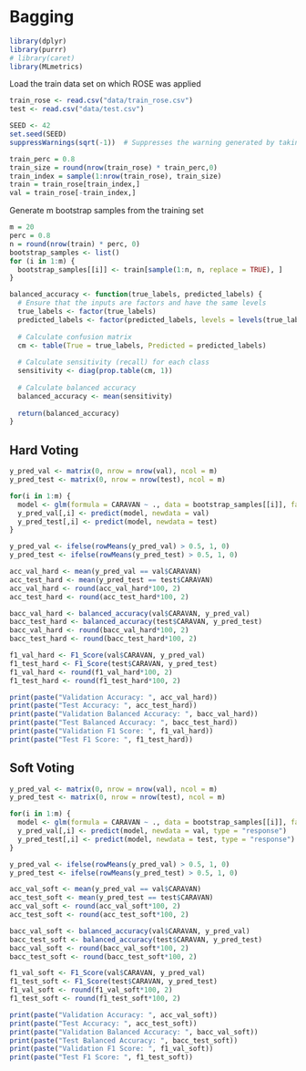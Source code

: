 # Bagging

```r
library(dplyr)
library(purrr)
# library(caret)
library(MLmetrics)
```

Load the train data set on which ROSE was applied
```r
train_rose <- read.csv("data/train_rose.csv")
test <- read.csv("data/test.csv")

SEED <- 42
set.seed(SEED)
suppressWarnings(sqrt(-1))  # Suppresses the warning generated by taking the square root of a negative number

train_perc = 0.8
train_size = round(nrow(train_rose) * train_perc,0)
train_index = sample(1:nrow(train_rose), train_size)
train = train_rose[train_index,]
val = train_rose[-train_index,]
```



Generate m bootstrap samples from the training set
```r
m = 20
perc = 0.8
n = round(nrow(train) * perc, 0)
bootstrap_samples <- list()
for (i in 1:m) {
  bootstrap_samples[[i]] <- train[sample(1:n, n, replace = TRUE), ]
}
```

```r
balanced_accuracy <- function(true_labels, predicted_labels) {
  # Ensure that the inputs are factors and have the same levels
  true_labels <- factor(true_labels)
  predicted_labels <- factor(predicted_labels, levels = levels(true_labels))
  
  # Calculate confusion matrix
  cm <- table(True = true_labels, Predicted = predicted_labels)
  
  # Calculate sensitivity (recall) for each class
  sensitivity <- diag(prop.table(cm, 1))
  
  # Calculate balanced accuracy
  balanced_accuracy <- mean(sensitivity)
  
  return(balanced_accuracy)
}
```

## Hard Voting

```r
y_pred_val <- matrix(0, nrow = nrow(val), ncol = m)
y_pred_test <- matrix(0, nrow = nrow(test), ncol = m)

for(i in 1:m) {
  model <- glm(formula = CARAVAN ~ ., data = bootstrap_samples[[i]], family = "binomial")
  y_pred_val[,i] <- predict(model, newdata = val)
  y_pred_test[,i] <- predict(model, newdata = test)
}

y_pred_val <- ifelse(rowMeans(y_pred_val) > 0.5, 1, 0)
y_pred_test <- ifelse(rowMeans(y_pred_test) > 0.5, 1, 0)
```

```r
acc_val_hard <- mean(y_pred_val == val$CARAVAN)
acc_test_hard <- mean(y_pred_test == test$CARAVAN)
acc_val_hard <- round(acc_val_hard*100, 2)
acc_test_hard <- round(acc_test_hard*100, 2)

bacc_val_hard <- balanced_accuracy(val$CARAVAN, y_pred_val)
bacc_test_hard <- balanced_accuracy(test$CARAVAN, y_pred_test)
bacc_val_hard <- round(bacc_val_hard*100, 2)
bacc_test_hard <- round(bacc_test_hard*100, 2)

f1_val_hard <- F1_Score(val$CARAVAN, y_pred_val)
f1_test_hard <- F1_Score(test$CARAVAN, y_pred_test)
f1_val_hard <- round(f1_val_hard*100, 2)
f1_test_hard <- round(f1_test_hard*100, 2)

print(paste("Validation Accuracy: ", acc_val_hard))
print(paste("Test Accuracy: ", acc_test_hard))
print(paste("Validation Balanced Accuracy: ", bacc_val_hard))
print(paste("Test Balanced Accuracy: ", bacc_test_hard))
print(paste("Validation F1 Score: ", f1_val_hard))
print(paste("Test F1 Score: ", f1_test_hard))

```


## Soft Voting

```r
y_pred_val <- matrix(0, nrow = nrow(val), ncol = m)
y_pred_test <- matrix(0, nrow = nrow(test), ncol = m)

for(i in 1:m) {
  model <- glm(formula = CARAVAN ~ ., data = bootstrap_samples[[i]], family = "binomial")
  y_pred_val[,i] <- predict(model, newdata = val, type = "response")
  y_pred_test[,i] <- predict(model, newdata = test, type = "response")
}

y_pred_val <- ifelse(rowMeans(y_pred_val) > 0.5, 1, 0)
y_pred_test <- ifelse(rowMeans(y_pred_test) > 0.5, 1, 0)
```

```r
acc_val_soft <- mean(y_pred_val == val$CARAVAN)
acc_test_soft <- mean(y_pred_test == test$CARAVAN)
acc_val_soft <- round(acc_val_soft*100, 2)
acc_test_soft <- round(acc_test_soft*100, 2)

bacc_val_soft <- balanced_accuracy(val$CARAVAN, y_pred_val)
bacc_test_soft <- balanced_accuracy(test$CARAVAN, y_pred_test)
bacc_val_soft <- round(bacc_val_soft*100, 2)
bacc_test_soft <- round(bacc_test_soft*100, 2)

f1_val_soft <- F1_Score(val$CARAVAN, y_pred_val)
f1_test_soft <- F1_Score(test$CARAVAN, y_pred_test)
f1_val_soft <- round(f1_val_soft*100, 2)
f1_test_soft <- round(f1_test_soft*100, 2)

print(paste("Validation Accuracy: ", acc_val_soft))
print(paste("Test Accuracy: ", acc_test_soft))
print(paste("Validation Balanced Accuracy: ", bacc_val_soft))
print(paste("Test Balanced Accuracy: ", bacc_test_soft))
print(paste("Validation F1 Score: ", f1_val_soft))
print(paste("Test F1 Score: ", f1_test_soft))

```





